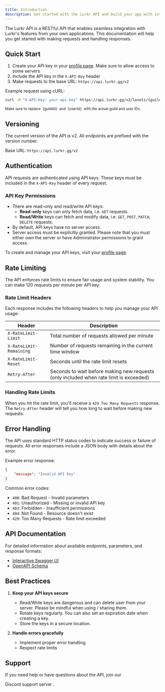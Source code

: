 ```yaml
---
title: Introduction
description: Get started with the Lurkr API and build your app with integrated leveling!
---
```



The Lurkr API is a RESTful API that enables seamless integration with Lurkr's features from your own applications.
This documentation will help you get started with making requests and handling responses.

## Quick Start

1. Create your API key in your [profile page](/profile). Make sure to allow access to some servers
2. Include the API key in the `X-API-Key` header
3. Make requests to the base URL: `https://api.lurkr.gg/v2`

Example request using cURL:

```bash
curl -H "X-API-Key: your-api-key" https://api.lurkr.gg/v2/levels/{guildId}/users/{userId}
```

<sub>
	Make sure to replace `{guildId}` and `{userId}` with the actual guild and user IDs.
</sub>

## Versioning

The current version of the API is v2. All endpoints are prefixed with the version number.

Base URL: `https://api.lurkr.gg/v2`

## Authentication

API requests are authenticated using API keys. These keys must be included in the `X-API-Key` header of every request.

### API Key Permissions

- There are read-only and read/write API keys:
  - **Read-only** keys can only fetch data, i.e. `GET` requests.
  - **Read/Write** keys can fetch and modify data, i.e. `GET`, `POST`, `PATCH`, `DELETE` requests.
- By default, API keys have no server access.
- Server access must be explicitly granted. Please note that you must either own the server or have Administrator
  permissions to grant access.

To create and manage your API keys, visit your [profile page](/profile).

## Rate Limiting

The API enforces rate limits to ensure fair usage and system stability. You can make 120 requests per minute per API
key.

### Rate Limit Headers

Each response includes the following headers to help you manage your API usage:

| Header                  | Description                                                                            |
| ----------------------- | -------------------------------------------------------------------------------------- |
| `X-RateLimit-Limit`     | Total number of requests allowed per minute                                            |
| `X-RateLimit-Remaining` | Number of requests remaining in the current time window                                |
| `X-RateLimit-Reset`     | Seconds until the rate limit resets                                                    |
| `Retry-After`           | Seconds to wait before making new requests (only included when rate limit is exceeded) |

### Handling Rate Limits

When you hit the rate limit, you'll receive a `429 Too Many Requests` response. The `Retry-After` header will tell you
how long to wait before making new requests.

## Error Handling

The API uses standard HTTP status codes to indicate success or failure of requests. All error responses include a JSON
body with details about the error.

Example error response:

```json
{
	"message": "Invalid API key"
}
```

Common error codes:

- `400`: Bad Request - Invalid parameters
- `401`: Unauthorized - Missing or invalid API key
- `403`: Forbidden - Insufficient permissions
- `404`: Not Found - Resource doesn't exist
- `429`: Too Many Requests - Rate limit exceeded

## API Documentation

For detailed information about available endpoints, parameters, and response formats:

- [Interactive Swagger UI](https://api.lurkr.gg/v2/docs)
- [OpenAPI Schema](https://api.lurkr.gg/v2/docs/json)

## Best Practices

1. **Keep your API keys secure**
   - Read/Write keys are dangerous and can delete user from your server. Please be mindful when using / sharing them.
   - Rotate keys regularly. You can also set an expiration date when creating a key.
   - Store the keys in a secure location.

2. **Handle errors gracefully**
   - Implement proper error handling
   - Respect rate limits

## Support

If you need help or have questions about the API, join our

<ExternalLink className="text-primary" href={SUPPORT_SERVER_INVITE} target="_blank" rel="noopener noreferrer">
	Discord support server
</ExternalLink>
.
